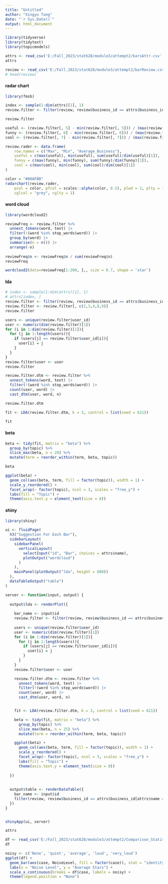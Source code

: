 ---
title: "Untitled"
author: "Xingyu Tang"
date: "`r Sys.Date()`"
output: html_document
---

```{r}
library(tidyverse)
library(tidytext)
library(topicmodels)
```

```{r}
attrs <- read_csv('E:/Fall_2023/stat628/module3/attempt2/barsAttr.csv')
attrs
```

```{r}
review <- read_csv('E:/Fall_2023/stat628/module3/attempt2/barReview.csv')
# head(review)
```

#### radar chart


```{r}
library(fmsb)
```


```{r}
index <- sample(1:dim(attrs)[1], 1)
review.filter <- filter(review, review$business_id == attrs$business_id[index])
```

```{r}
review.filter
```

```{r}
useful <- (review.filter[, 5] - min(review.filter[, 5])) / (max(review.filter[, 5]) - min(review.filter[, 5]))
funny <- (review.filter[, 6] - min(review.filter[, 6])) / (max(review.filter[, 6]) - min(review.filter[, 6]))
cool <- (review.filter[, 7] - min(review.filter[, 7])) / (max(review.filter[, 7]) - min(review.filter[, 7]))

review.rader <- data.frame(
    row.names = c("Max", "Min", "Average_Business"),
    useful = c(max(useful), min(useful), sum(useful)/dim(useful)[1]),
    funny = c(max(funny), min(funny), sum(funny)/dim(funny)[1]),
    cool = c(max(cool), min(cool), sum(cool)/dim(cool)[1])
)

color = "#00AFBB"
radarchart(review.rader, 
    pcol = color, pfcol = scales::alpha(color, 0.5), plwd = 2, plty = 1,
    cglcol = "grey", cglty = 1)
```
#### word cloud 

```{r}
library(wordcloud2) 
```

```{r}
reviewFreq <- review.filter %>%
  unnest_tokens(word, text) |>
  filter(!(word %in% stop_words$word)) |>
  group_by(word) |>
  summarise(n = n()) |>
  arrange(-n)
  
reviewFreq$n <- reviewFreq$n / sum(reviewFreq$n)
reviewFreq
```

```{r}
wordcloud2(data=reviewFreq[1:200, ],, size = 0.7, shape = 'star')
```

#### lda

```{r}
# index <- sample(1:dim(attrs)[1], 1)
# attrs[index, ]
review.filter <- filter(review, review$business_id == attrs$business_id[attrs$name == "Elsa's Mexican Restaurant"])
review.filter <- review.filter[, c(2,3,4,8,9)]
review.filter
```
```{r}
users <- unique(review.filter$user_id)
user <- numeric(dim(review.filter)[1])
for (i in 1:dim(review.filter)[1]){
  for (j in 1:length(users)){
    if (users[j] == review.filter$user_id[i]){
      user[i] = j
    }
  }
}
review.filter$user <- user
review.filter
```


```{r}
review.filter.dtm <- review.filter %>%
  unnest_tokens(word, text) |>
  filter(!(word %in% stop_words$word)) |>
  count(user, word) |>
  cast_dtm(user, word, n)

review.filter.dtm
```

```{r}
fit <- LDA(review.filter.dtm, k = 3, control = list(seed = 621))
```


```{r}
fit
```


#### beta

```{r}
beta <- tidy(fit, matrix = "beta") %>%
  group_by(topic) %>%
  slice_max(beta, n = 20) %>%
  mutate(term = reorder_within(term, beta, topic))

beta
```


```{r, fig.width = 9, fig.height=5}
ggplot(beta) +
  geom_col(aes(beta, term, fill = factor(topic)), width = 1) +
  scale_y_reordered() +
  facet_wrap(~ factor(topic), ncol = 3, scales = "free_y") +
  labs(fill = "Topic") +
  theme(axis.text.y = element_text(size = 8))
```




#### shiny

```{r}
library(shiny)
```

```{r}
ui <- fluidPage(
  h3("Suggestion For Each Bar"),
  sidebarLayout(
    sidebarPanel(
      verticalLayout(
        selectInput("id", "Bar", choices = attrs$name),
        plotOutput("wordcloud")
      )
    ),
    mainPanel(plotOutput("lda", height = 800))
  ),
  dataTableOutput("table")
)

server <- function(input, output) {
  
  output$lda <- renderPlot({
    
    bar_name <- input$id
    review.filter <- filter(review, review$business_id == attrs$business_id[attrs$name == bar_name])
    
    users <- unique(review.filter$user_id)
    user <- numeric(dim(review.filter)[1])
    for (i in 1:dim(review.filter)[1]){
      for (j in 1:length(users)){
        if (users[j] == review.filter$user_id[i]){
          user[i] = j
        }
      }
    }
    review.filter$user <- user

    review.filter.dtm <- review.filter %>%
      unnest_tokens(word, text) |>
      filter(!(word %in% stop_words$word)) |>
      count(user, word) |>
      cast_dtm(user, word, n)


    fit <- LDA(review.filter.dtm, k = 3, control = list(seed = 621))

    beta <- tidy(fit, matrix = "beta") %>%
      group_by(topic) %>%
      slice_max(beta, n = 25) %>%
      mutate(term = reorder_within(term, beta, topic))

    ggplot(beta) +
      geom_col(aes(beta, term, fill = factor(topic)), width = 1) +
      scale_y_reordered() +
      facet_wrap(~ factor(topic), ncol = 3, scales = "free_y") +
      labs(fill = "Topic") +
      theme(axis.text.y = element_text(size = 8))
    
  })
  
  
  output$table <- renderDataTable({
    bar_name <- input$id
    filter(review, review$business_id == attrs$business_id[attrs$name == bar_name])
  })
}


shinyApp(ui, server)
```



```{r}
attrs
```

```{r}
df <- read_csv('E:/Fall_2023/stat628/module3/attempt2/Comparison_Statistics.csv')
df
```
```{r}
noisy <- c('None', 'quiet', 'average', 'loud', 'very_loud')
ggplot(df) +
  geom_bar(aes(case, NoiseLevel, fill = factor(case)), stat = "identity") +
  labs(x = "Noise Level", y = "Average Stars") +
  scale_x_continuous(breaks = df$case, labels = noisy) +
  theme(legend.position = "None")
```









